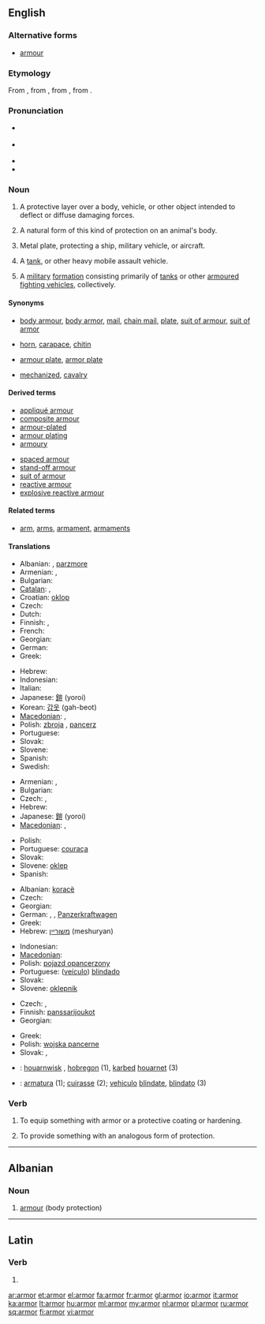 ==English==

===Alternative forms===
* [[armour]] {{qualifier|British|Canadian}}

===Etymology===
From {{etyl|enm}} {{term|armour|armo(u)r/armure|lang=enm}}, from {{etyl|xno}} {{term|armure|armour(e)/armure|lang=xno}}, from {{etyl|fro}} {{term|armure|armëure|lang=fro}}, from {{etyl|la}} {{term|armatura|armātūra|lang=la}}.

===Pronunciation===
* {{a|UK}} {{IPA|/ˈɑː(ɹ)mə(ɹ)/}}
* {{a|US}} {{IPA|/ˈɑːɹmɚ/}}
* {{audio|en-us-armor.ogg|Audio (US)}}
* {{rhymes|ɑː(r)mə(r)}}

===Noun===
{{wikipedia|armour|armor}}
{{en-noun|s|-}} {{chiefly|US}}

# {{uncountable}} A protective layer over a body, vehicle, or other object intended to deflect or diffuse damaging forces.
# {{uncountable}} A natural form of this kind of protection on an animal's body.
# {{uncountable}} Metal plate, protecting a ship, military vehicle, or aircraft.
# {{countable}} A [[tank]], or other heavy mobile assault vehicle.
# {{military|uncountable}} A [[military]] [[formation]] consisting primarily of [[tanks]] or other [[armoured fighting vehicles]],  collectively.

====Synonyms====
* {{sense|body armour}} [[body armour]], [[body armor]], [[mail]], [[chain mail]], [[plate]], [[suit of armour]], [[suit of armor]]
* {{sense|animal}} [[horn]], [[carapace]], [[chitin]]
* {{sense|metal plate}} [[armour plate]], [[armor plate]]
* {{sense|military}} [[mechanized]], [[cavalry]]

====Derived terms====
{{rel-top|terms derived from armor (noun)}}
* [[appliqué armour]]
* [[composite armour]]
* [[armour-plated]]
* [[armour plating]]
* [[armoury]]
{{rel-mid}}
* [[spaced armour]]
* [[stand-off armour]]
* [[suit of armour]]
* [[reactive armour]]
* [[explosive reactive armour]]
{{rel-bottom}}

====Related terms====
* [[arm]], [[arms]], [[armament]], [[armaments]]

====Translations====
{{trans-top|protective layer over a body, vehicle, or other object intended to deflect or diffuse damaging forces}}
* Albanian: {{t+|sq|armor|xs=Albanian}}, [[parzmore]]
* Armenian: {{t|hy|զրահ|tr=zrah}},  {{t-|hy|պատյան|tr=patyan}}
* Bulgarian: {{t+|bg|броня}}
* [[Catalan]]: {{t|ca|arnès|m}}, {{t+|ca|armadura|f}}
* Croatian: [[oklop]] {{m}}
* Czech: {{t-|cs|brnění|n}}
* Dutch: {{t+|nl|pantser|f}}
* Finnish: {{t+|fi|haarniska}}, {{t-|fi|panssari}}
* French: {{t+|fr|armure|f}}
* Georgian: {{tø|ka|აბჯარი}}
* German: {{t+|de|Rüstung|f}}
* Greek: {{t+|el|πανοπλία|f|tr=panoplía}}
{{trans-mid}}
* Hebrew: {{t+|he|שריון|m|tr=shiryon}}
* Indonesian: {{t|id|zirah|xs=Indonesian}}
* Italian: {{t+|it|armatura|f}}
* Japanese: [[鎧]] (yoroi)
* Korean: [[갑옷]] (gah-beot)
* [[Macedonian]]: {{t-|mk|оклоп|m|tr=óklop}},  {{t|mk|панцир|m|tr=páncir}}
* Polish: [[zbroja]] {{f}}, [[pancerz]] {{m}}
* Portuguese: {{t+|pt|armadura|f}}
* Slovak: {{t|sk|brnenie|n}}
* Slovene: {{t+|sl|oklep|m}}
* Spanish: {{t+|es|armadura|f}}
* Swedish: {{t|sv|rustning|c}}
{{trans-bottom}}
{{trans-top|natural form of this kind of protection on an animal's body}}
* Armenian: {{t|hy|զրահ|tr=zrah}},  {{t-|hy|պատյան|tr=patyan}}
* Bulgarian: {{t|bg|защитна обвивка}}
* Czech: {{t-|cs|krunýř|m}},  {{qualifier|colloquially}} {{t|cs|pancíř|m}}
* Hebrew: {{t+|he|שריון|m}}
* Japanese: [[鎧]] (yoroi)
* [[Macedonian]]: {{t-|mk|оклоп|m|tr=óklop}},  {{t|mk|школка|f|tr=škólka}}
{{trans-mid}}
* Polish: {{t+|pl|pancerz|m}}
* Portuguese: [[couraça]] {{f}}
* Slovak: {{t|sk|pancier|m}}
* Slovene: [[oklep]] {{m}}
* Spanish: {{t-|es|coraza|f}}
{{trans-bottom}}
{{trans-see|tank}}
{{trans-top|other heavy mobile assault vehicle}}
* Albanian: [[koracë]]
* Czech: {{t|cs|obrněné vozidlo|n}}
* Georgian: {{tø|ka|ჯავშან-ტექნიკა}}
* German: {{t-|de|Panzerung|f}}, {{t+|de|Panzer|m}}, [[Panzerkraftwagen]]
* Greek: {{t|el|τεθωρακισμένο|n|tr=teθorakisméno}}
* Hebrew: [[משוריין]] (meshuryan) {{m}}
{{trans-mid}}
* Indonesian: {{t|id|lapis baja|xs=Indonesian}}
* [[Macedonian]]: {{t-|mk|оклоп|m|tr=óklop}}
* Polish: [[pojazd opancerzony]] {{m}}
* Portuguese: ([[veículo]]) [[blindado]] {{m}}
* Slovak: {{t|sk|obrnené vozidlo|n}}
* Slovene: [[oklepnik]] {{m}}
{{trans-bottom}}
{{trans-top|military formation consisting primarily of tanks}}
* Czech: {{t|cs|obrněné vojsko|n}},  {{t|cs|obrněná vojska|p}}
* Finnish: [[panssarijoukot]] {{p}}
* Georgian: {{tø|ka|ჯავშან-ტექნიკა}}
{{trans-mid}}
* Greek: {{t|el|τεθωρακισμένα|n|p|tr=teθorakisména}}
* Polish: [[wojska pancerne]] {{p}}
* Slovak: {{t|sk|obrnené vojsko|n}},  {{t|sk|obrnené vojská|p}}
{{trans-bottom}}
{{checktrans}}
* {{ttbc|Breton}}: [[houarnwisk]] {{m}}, [[hobregon]] {{m}} (1), [[karbed]] [[houarnet]] (3)
* {{ttbc|Interlingua}}: [[armatura]] (1); [[cuirasse]] (2); [[vehiculo]] [[blindate]], [[blindato]] (3)

===Verb===
{{en-verb}}

# {{transitive}} To equip something with armor or a protective coating or hardening.
# {{transitive}} To provide something with an analogous form of protection.

----

==Albanian==

===Noun===
{{infl|sq|noun}}

# [[armour]] (body protection)

{{tbot entry|Albanian|armour|2009|November|sq}}

----

==Latin==

===Verb===
{{la-verb-form|armor}}

# {{conjugation of|armo|armō|1|s|pres|pass|ind|lang=la}}

[[ar:armor]]
[[et:armor]]
[[el:armor]]
[[fa:armor]]
[[fr:armor]]
[[gl:armor]]
[[io:armor]]
[[it:armor]]
[[ka:armor]]
[[lt:armor]]
[[hu:armor]]
[[ml:armor]]
[[my:armor]]
[[nl:armor]]
[[pl:armor]]
[[ru:armor]]
[[sq:armor]]
[[fi:armor]]
[[vi:armor]]